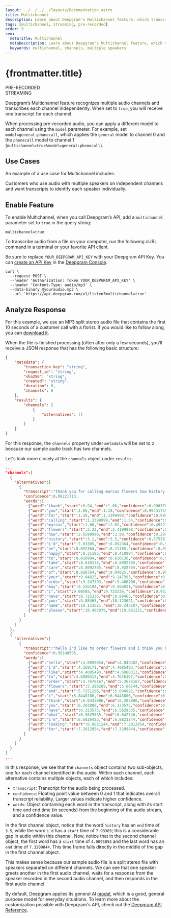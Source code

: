 ---
layout: ../../../../layouts/Documentation.astro
title: Multichannel
description: Learn about Deepgram's Multichannel feature, which transcribes each channel in submitted audio independently.
tags: [multichannel, streaming, pre-recorded]
order: 9
seo:
  metaTitle: Multichannel
  metaDescription: Learn about Deepgram's Multichannel feature, which transcribes each channel in submitted audio independently.
  keywords: multichannel, channels, multiple speakers
---

# {frontmatter.title}

<div class="badge">PRE-RECORDED</div>
<div class="badge">STREAMING</div>

Deepgram’s Multichannel feature recognizes multiple audio channels and transcribes each channel independently. When set to `true`, you will receive one transcript for each channel.

<Alert type="info">

When processing pre-recorded audio, you can apply a different model to each channel using the `model` parameter. For example, set `model=general:phonecall`, which applies the `general` model to channel 0 and the `phonecall` model to channel 1 (`multichannel=true&model=general:phonecall`).

</Alert>

## Use Cases

An example of a use case for Multichannel includes:

Customers who use audio with multiple speakers on independent channels and want transcripts to identify each speaker individually.

## Enable Feature

To enable Multichannel, when you call Deepgram’s API, add a `multichannel` parameter set to `true` in the query string:

`multichannel=true`

To transcribe audio from a file on your computer, run the following cURL command in a terminal or your favorite API client.

<Alert type="info">

Be sure to replace `YOUR_DEEPGRAM_API_KEY` with your Deepgram API Key. You can [create an API Key](/documentation/getting-started/authentication/#create-an-api-key) in the [Deepgram Console](https://console.deepgram.com).

</Alert>

<CodeGroup title="curl">

<CodeBlock label="curl" active>

```curl
curl \
  --request POST \
  --header 'Authorization: Token YOUR_DEEPGRAM_API_KEY' \
  --header 'Content-Type: audio/mp3' \
  --data-binary @youraudio.mp3 \
  --url 'https://api.deepgram.com/v1/listen?multichannel=true'
```

</CodeBlock>

</CodeGroup>

## Analyze Response

<Alert type="info">

For this example, we use an MP3 split stereo audio file that contains the first 10 seconds of a customer call with a florist. If you would like to follow along, you can [download it](https://developers.deepgram.com/data/audio/florist.mp3).

</Alert>

When the file is finished processing (often after only a few seconds), you’ll receive a JSON response that has the following basic structure:

```json
{
	"metadata": {
		"transaction_key": "string",
		"request_id": "string",
		"sha256": "string",
		"created": "string",
		"duration": 0,
		"channels": 0
	},
	"results": {
		"channels": [
			{
				"alternatives": []
			}
		]
	}
}
```

For this response, the `channels` property under `metadata` will be set to `2` because our sample audio track has two channels.

Let's look more closely at the `channels` object under `results`:

```json
...
"channels":[
  {
    "alternatives":[
      {
        "transcript":"thank you for calling marcus flowers how history i'd be happy to take care of your order may i have your name please",
        "confidence":0.98221713,
        "words":[
          {"word":"thank","start":0.94,"end":1.06,"confidence":0.9963781},
          {"word":"you","start":1.06,"end":1.18,"confidence":0.99431735},
          {"word":"for","start":1.18,"end":1.3399999,"confidence":0.9995141},
          {"word":"calling","start":1.3399999,"end":1.54,"confidence":0.9642348},
          {"word":"marcus","start":1.66,"end":2.02,"confidence":0.49227273},
          {"word":"flowers","start":2.22,"end":2.4199998,"confidence":0.49624875},
          {"word":"how","start":2.6599998,"end":2.98,"confidence":0.28497696},
          {"word":"history","start":3.1,"end":3.5,"confidence":0.57538134},
          {"word":"i'd","start":7.93305,"end":8.092364,"confidence":0.9472991},
          {"word":"be","start":8.092364,"end":8.21185,"confidence":0.991615},
          {"word":"happy","start":8.21185,"end":8.410994,"confidence":0.9985863},
          {"word":"to","start":8.410994,"end":8.610136,"confidence":0.9588121},
          {"word":"take","start":8.610136,"end":8.8092785,"confidence":0.99981946},
          {"word":"care","start":8.8092785,"end":8.928764,"confidence":0.9996985},
          {"word":"of","start":8.928764,"end":9.04825,"confidence":0.99723876},
          {"word":"your","start":9.04825,"end":9.247393,"confidence":0.9970649},
          {"word":"order","start":9.247393,"end":9.406708,"confidence":0.99819595},
          {"word":"may","start":9.526194,"end":9.566021,"confidence":0.9967169},
          {"word":"i","start":9.60585,"end":9.725336,"confidence":0.95288867},
          {"word":"have","start":9.725336,"end":9.88465,"confidence":0.9997284},
          {"word":"your","start":9.88465,"end":10.123621,"confidence":0.9989493},
          {"word":"name","start":10.123621,"end":10.243107,"confidence":0.9987111},
          {"word":"please","start":10.482079,"end":10.681221,"confidence":0.9997795}
        ]
      }
    ]
  },
  {
    "alternatives":[
      {
        "transcript":"hello i'd like to order flowers and i think you have what i'm looking for",
        "confidence":0.99148595,
        "words":[
          {"word":"hello","start":4.0095854,"end":4.049482,"confidence":0.9823143},
          {"word":"i'd","start":4.169171,"end":4.4085493,"confidence":0.9855652},
          {"word":"like","start":4.4085493,"end":4.6080313,"confidence":0.9956638},
          {"word":"to","start":4.6080313,"end":4.7676167,"confidence":0.9293824},
          {"word":"order","start":4.7676167,"end":5.2676167,"confidence":0.9842541},
          {"word":"flowers","start":5.286269,"end":5.60544,"confidence":0.99148595},
          {"word":"and","start":5.7251296,"end":5.804922,"confidence":0.9973412},
          {"word":"i","start":5.8448186,"end":6.0443006,"confidence":0.99624014},
          {"word":"think","start":6.0443006,"end":6.203886,"confidence":0.90700394},
          {"word":"you","start":6.203886,"end":6.323575,"confidence":0.9772934},
          {"word":"have","start":6.323575,"end":6.5629535,"confidence":0.96995157},
          {"word":"what","start":6.5629535,"end":6.642746,"confidence":0.99273515},
          {"word":"i'm","start":6.6826425,"end":6.8821244,"confidence":0.9940373},
          {"word":"looking","start":6.8821244,"end":7.2012954,"confidence":0.9997274},
          {"word":"for","start":7.2012954,"end":7.3209844,"confidence":0.9995869}
        ]
      }
    ]
  }
]
...
```

In this response, we see that the `channels` object contains two sub-objects, one for each channel identified in the audio. Within each channel, each alternative contains multiple objects, each of which includes:

- `transcript`: Transcript for the audio being processed.
- `confidence`: Floating point value between 0 and 1 that indicates overall transcript reliability. Larger values indicate higher confidence.
- `words`: Object containing each word in the transcript, along with its start time and end time (in seconds) from the beginning of the audio stream, and a confidence value.

In the first channel object, notice that the word `history` has an `end` time of `3.5`, while the word `i'd` has a `start` time of `7.93305`; this is a considerable gap in audio within this channel. Now, notice that in the second channel object, the first word has a `start` time of `4.0095854` and the last word has an `end` time of `7.3209844`. This time frame falls directly in the middle of the gap in the first channel object.

This makes sense because our sample audio file is a split stereo file with speakers separated on different channels. We can see that one speaker greets another in the first audio channel, waits for a response from the speaker recorded in the second audio channel, and then responds in the first audio channel.

<Alert type="info">

By default, Deepgram applies its general AI [model](/api-reference/#model-pr), which is a good, general purpose model for everyday situations. To learn more about the customization possible with Deepgram's API, check out the [Deepgram API Reference](/api-reference/).

</Alert>
